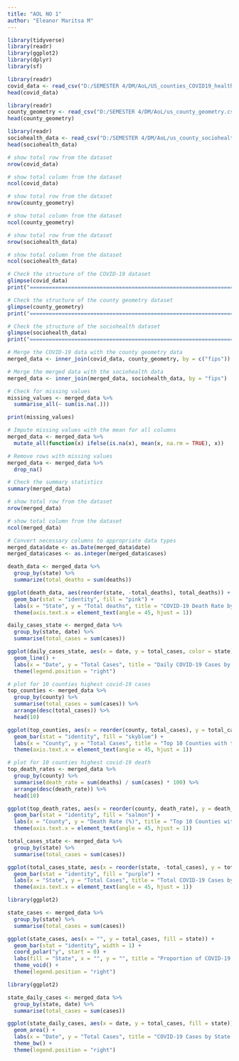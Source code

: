 ---
title: "AOL NO 1"
author: "Eleanor Maritsa M"
---

```{r}
library(tidyverse)
library(readr)
library(ggplot2)
library(dplyr)
library(sf)
```

```{r}
library(readr)
covid_data <- read_csv("D:/SEMESTER 4/DM/AoL/US_counties_COVID19_health_weather_data.csv")
head(covid_data)
```

```{r}
library(readr)
county_geometry <- read_csv("D:/SEMESTER 4/DM/AoL/us_county_geometry.csv")
head(county_geometry)
```

```{r}
library(readr)
sociohealth_data <- read_csv("D:/SEMESTER 4/DM/AoL/us_county_sociohealth_data.csv")
head(sociohealth_data)
```

```{r}
# show total row from the dataset
nrow(covid_data)

# show total column from the dataset
ncol(covid_data)
```

```{r}
# show total row from the dataset
nrow(county_geometry)

# show total column from the dataset
ncol(county_geometry)
```

```{r}
# show total row from the dataset
nrow(sociohealth_data)

# show total column from the dataset
ncol(sociohealth_data)
```


```{r}
# Check the structure of the COVID-19 dataset
glimpse(covid_data)
print("=======================================================================================")

# Check the structure of the county geometry dataset
glimpse(county_geometry)
print("=======================================================================================")

# Check the structure of the sociohealth dataset
glimpse(sociohealth_data)
print("=======================================================================================")


```

```{r}
# Merge the COVID-19 data with the county geometry data
merged_data <- inner_join(covid_data, county_geometry, by = c("fips"))

# Merge the merged data with the sociohealth data
merged_data <- inner_join(merged_data, sociohealth_data, by = "fips")

```


```{r}
# Check for missing values
missing_values <- merged_data %>%
  summarise_all(~ sum(is.na(.)))

print(missing_values)
```
```{r}
# Impute missing values with the mean for all columns
merged_data <- merged_data %>%
  mutate_all(function(x) ifelse(is.na(x), mean(x, na.rm = TRUE), x))
```


```{r}
# Remove rows with missing values
merged_data <- merged_data %>%
  drop_na()
```


```{r}
# Check the summary statistics
summary(merged_data)
```
```{r}
# show total row from the dataset
nrow(merged_data)

# show total column from the dataset
ncol(merged_data)
```


```{r}
# Convert necessary columns to appropriate data types
merged_data$date <- as.Date(merged_data$date)
merged_data$cases <- as.integer(merged_data$cases)

```


```{r}
death_data <- merged_data %>%
  group_by(state) %>%
  summarize(total_deaths = sum(deaths))

ggplot(death_data, aes(reorder(state, -total_deaths), total_deaths)) +
  geom_bar(stat = "identity", fill = "pink") +
  labs(x = "State", y = "Total deaths", title = "COVID-19 Death Rate by State") +
  theme(axis.text.x = element_text(angle = 45, hjust = 1))
```

```{r}
daily_cases_state <- merged_data %>%
  group_by(state, date) %>%
  summarise(total_cases = sum(cases))

ggplot(daily_cases_state, aes(x = date, y = total_cases, color = state)) +
  geom_line() +
  labs(x = "Date", y = "Total Cases", title = "Daily COVID-19 Cases by state") +
  theme(legend.position = "right")
```

```{r}
# plot for 10 counties highest covid-19 cases
top_counties <- merged_data %>%
  group_by(county) %>%
  summarise(total_cases = sum(cases)) %>%
  arrange(desc(total_cases)) %>%
  head(10)

ggplot(top_counties, aes(x = reorder(county, total_cases), y = total_cases)) +
  geom_bar(stat = "identity", fill = "skyblue") +
  labs(x = "County", y = "Total Cases", title = "Top 10 Counties with the Highest Number of COVID-19 Cases") +
  theme(axis.text.x = element_text(angle = 45, hjust = 1))
```

```{r}
# plot for 10 counties highest covid-19 death
top_death_rates <- merged_data %>%
  group_by(county) %>%
  summarise(death_rate = sum(deaths) / sum(cases) * 100) %>%
  arrange(desc(death_rate)) %>%
  head(10)

ggplot(top_death_rates, aes(x = reorder(county, death_rate), y = death_rate)) +
  geom_bar(stat = "identity", fill = "salmon") +
  labs(x = "County", y = "Death Rate (%)", title = "Top 10 Counties with the Highest COVID-19 Death Rates") +
  theme(axis.text.x = element_text(angle = 45, hjust = 1))

```

```{r}
total_cases_state <- merged_data %>%
  group_by(state) %>%
  summarise(total_cases = sum(cases))

ggplot(total_cases_state, aes(x = reorder(state, -total_cases), y = total_cases)) +
  geom_bar(stat = "identity", fill = "purple") +
  labs(x = "State", y = "Total Cases", title = "Total COVID-19 Cases by State") +
  theme(axis.text.x = element_text(angle = 45, hjust = 1))


```

```{r}
library(ggplot2)

state_cases <- merged_data %>%
  group_by(state) %>%
  summarise(total_cases = sum(cases))

ggplot(state_cases, aes(x = "", y = total_cases, fill = state)) +
  geom_bar(stat = "identity", width = 1) +
  coord_polar("y", start = 0) +
  labs(fill = "State", x = "", y = "", title = "Proportion of COVID-19 Cases by State") +
  theme_void() +
  theme(legend.position = "right")
```

```{r}
library(ggplot2)

state_daily_cases <- merged_data %>%
  group_by(state, date) %>%
  summarise(total_cases = sum(cases))

ggplot(state_daily_cases, aes(x = date, y = total_cases, fill = state)) +
  geom_area() +
  labs(x = "Date", y = "Total Cases", title = "COVID-19 Cases by State over Time") +
  theme_bw() +
  theme(legend.position = "right")

```



